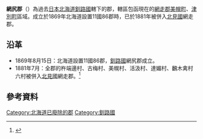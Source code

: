 {{日本郡 (廢除)
| 郡=網尻郡
| 日文原名=網尻郡
| 平假名=あばしりぐん
| 羅馬字拼音=Abashiri-gun|
| 廢除時間=1881年7月
| 廢除理由=合併
| 廢除時處置='''網尻郡''' → [[網走郡|網走郡]]
| 現在郡=網走郡
| 都道府縣=北海道
| 支廳=釧路支廳
| 村=6
| 經度=
| 緯度=
| 地圖=[[Image:Hokkaido_Kushiro-Abashiri-gun.png|250px]]
}}
'''網尻郡'''（{{jpn|j=網尻郡|hg=あばしりぐん|rm=Abashiri gun|f=y}}）為過去[[日本|日本]][[北海道|北海道]][[釧路國|釧路國]]轄下的郡，轄區包函現在的[[網走郡|網走郡]][[美幌町|美幌町]]、[[津別町|津別町]]區域。成立於1869年北海道設置11國86郡時，已於1881年被併入[[北見國|北見國]]網走郡。

==沿革==
*1869年8月15日：北海道設置11國86郡，[[釧路國|釧路國]]網尻郡成立。
*1881年7月：全郡的杵端邊村、古梅村、美幌村、活汲村、達媚村、飜木禽村六村被併入[[北見國|北見國]]網走郡。<ref>{{Cite web| url=http://homepage1.nifty.com/ishato/tiri/sityoson/01hokkai/01_hokkai21.htm#soya| title=市町村的變遷 - 北海道［道東・道北］| publisher=ISSIE| accessdate=2008年7月12日| language=ja| deadurl=yes| archiveurl=https://web.archive.org/web/20091001194212/http://homepage1.nifty.com/ishato/tiri/sityoson/01hokkai/01_hokkai21.htm#soya| archivedate=2009年10月1日}}</ref>

==參考資料==
{{Reflist}}

{{钏路国的郡}}
{{Japan-geo-stub}}

[[Category:北海道已廢除的郡|Category:北海道已廢除的郡]]
[[Category:釧路國|Category:釧路國]]